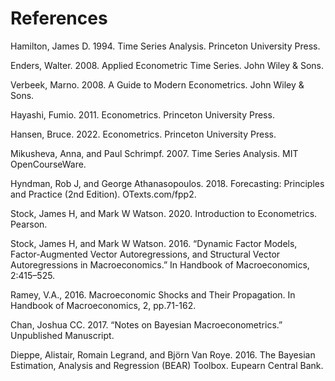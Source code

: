 # References {.unnumbered}

Hamilton, James D. 1994. Time Series Analysis. Princeton University Press.

Enders, Walter. 2008. Applied Econometric Time Series. John Wiley & Sons.

Verbeek, Marno. 2008. A Guide to Modern Econometrics. John Wiley & Sons.

Hayashi, Fumio. 2011. Econometrics. Princeton University Press.

Hansen, Bruce. 2022. Econometrics. Princeton University Press.

Mikusheva, Anna, and Paul Schrimpf. 2007. Time Series Analysis. MIT OpenCourseWare.

Hyndman, Rob J, and George Athanasopoulos. 2018. Forecasting: Principles and Practice (2nd Edition). OTexts.com/fpp2.

Stock, James H, and Mark W Watson. 2020. Introduction to Econometrics. Pearson.

Stock, James H, and Mark W Watson. 2016. “Dynamic Factor Models, Factor-Augmented Vector Autoregressions, and Structural Vector Autoregressions in Macroeconomics.” In Handbook of Macroeconomics, 2:415–525.

Ramey, V.A., 2016. Macroeconomic Shocks and Their Propagation. In Handbook of Macroeconomics, 2, pp.71-162.

Chan, Joshua CC. 2017. "Notes on Bayesian Macroeconometrics." Unpublished Manuscript.

Dieppe, Alistair, Romain Legrand, and Björn Van Roye. 2016. The Bayesian Estimation, Analysis and Regression (BEAR) Toolbox. Eupearn Central Bank.